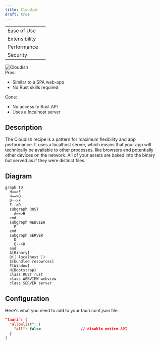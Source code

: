 ```yaml
---
title: Cloudish
draft: true
---
```



<div className="row">
	<div className="col col--4">
		<table>
			<tr>
				<td>Ease of Use</td>
				<td>
					<Rater value="5" />
				</td>
			</tr>
			<tr>
				<td>Extensibility</td>
				<td>
					<Rater value="3" />
				</td>
			</tr>
			<tr>
				<td>Performance</td>
				<td>
					<Rater value="3" />
				</td>
			</tr>
			<tr>
				<td>Security</td>
				<td>
					<Rater value="2" />
				</td>
			</tr>
		</table>
	</div>
	<div className="col col--4 pattern-logo">
		<img src={useBaseUrl('img/recipes/Cloudish.svg')} alt="Cloudish" />
	</div>
	<div className="col col--4">
		Pros:
		<ul>
			<li>Similar to a SPA web-app</li>
			<li>No Rust skills required</li>
		</ul>
		Cons:
		<ul>
			<li>No access to Rust API</li>
			<li>Uses a localhost server</li>
		</ul>
	</div>
</div>

## Description

The Cloudish recipe is a pattern for maximum flexibility and app performance. It uses a localhost server, which means that your app will technically be available to other processes, like browsers and potentially other devices on the network. All of your assets are baked into the binary but served as if they were distinct files.

## Diagram

```mermaid
graph TD
  H==>F
  H==>D
  D-->F
  F-->D
  subgraph RUST
    A==>H
  end
  subgraph WEBVIEW
    F
  end
  subgraph SERVER
    D
    E-->D
  end
  A[Binary]
  D(( localhost ))
  E[bundled resources]
  F[Window]
  H{Bootstrap}
  class RUST rust
  class WEBVIEW webview
  class SERVER server
```

## Configuration

Here's what you need to add to your tauri.conf.json file:

```json
"tauri": {
  "allowlist": {
    "all": false                  // disable entire API
  }
}

```
